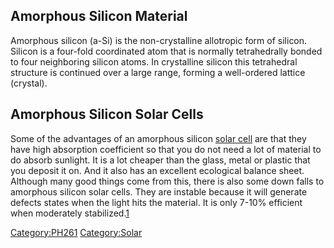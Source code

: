 ==Amorphous Silicon Material==

Amorphous silicon (a-Si) is the non-crystalline allotropic form of silicon. Silicon is a four-fold coordinated atom that is normally tetrahedrally bonded to four neighboring silicon atoms. In crystalline silicon this tetrahedral structure is continued over a large range, forming a well-ordered lattice (crystal). 

==Amorphous Silicon Solar Cells==
Some of the advantages of an amorphous silicon [[solar cell]] are that they have high absorption coefficient so that you do not need a lot of material to do absorb sunlight. It is a lot cheaper than the glass, metal or plastic that you deposit it on. And it also has an excellent ecological balance sheet. Although many good things come from this, there is also some down falls to amorphous silicon solar cells. They are instable because it will generate defects states when the light hits the material. It is only 7-10% efficient when moderately stabilized.[http://en.wikipedia.org/wiki/Amorphous_silicon]
[[Category:PH261]]
[[Category:Solar]]